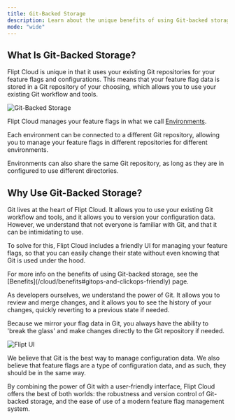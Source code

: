 ```yaml
---
title: Git-Backed Storage
description: Learn about the unique benefits of using Git-backed storage with Flipt Cloud
mode: "wide"
---
```


## What Is Git-Backed Storage?

Flipt Cloud is unique in that it uses your existing Git repositories for your feature flags and configurations. This means that your feature flag data is stored in a Git repository of your choosing, which allows you to use your existing Git workflow and tools.

![Git-Backed Storage](/images/cloud/features/git/feature-flag-in-repository.png)

Flipt Cloud manages your feature flags in what we call [Environments](/cloud/concepts#environments).

Each environment can be connected to a different Git repository, allowing you to manage your feature flags in different repositories for different environments.

<Tip>
  Environments can also share the same Git repository, as long as they are in
  configured to use different directories.
</Tip>

## Why Use Git-Backed Storage?

Git lives at the heart of Flipt Cloud. It allows you to use your existing Git workflow and tools, and it allows you to version your configuration data. However, we understand that not everyone is familiar with Git, and that it can be intimidating to use.

To solve for this, Flipt Cloud includes a friendly UI for managing your feature flags, so that you can easily change their state without even knowing that Git is used under the hood.

<Note>
  For more info on the benefits of using Git-backed storage, see the
  [Benefits](/cloud/benefits#gitops-and-clickops-friendly) page.
</Note>

As developers ourselves, we understand the power of Git. It allows you to review and merge changes, and it allows you to see the history of your changes, quickly reverting to a previous state if needed.

Because we mirror your flag data in Git, you always have the ability to 'break the glass' and make changes directly to the Git repository if needed.

![Flipt UI](/images/cloud/features/git/feature-flag-in-ui.png)

We believe that Git is the best way to manage configuration data. We also believe that feature flags are a type of configuration data, and as such, they should be in the same way.

By combining the power of Git with a user-friendly interface, Flipt Cloud offers the best of both worlds: the robustness and version control of Git-backed storage, and the ease of use of a modern feature flag management system.
